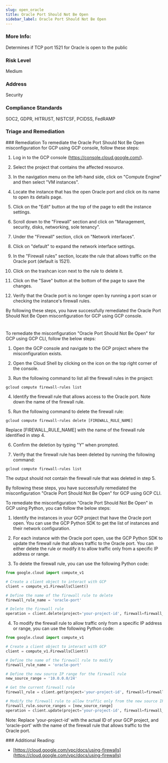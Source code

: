 ```yaml
---
slug: open_oracle
title: Oracle Port Should Not Be Open
sidebar_label: Oracle Port Should Not Be Open
---
```


### More Info:

Determines if TCP port 1521 for Oracle is open to the public

### Risk Level

Medium

### Address

Security

### Compliance Standards

SOC2, GDPR, HITRUST, NISTCSF, PCIDSS, FedRAMP


### Triage and Remediation
<Tabs>
<Tab title='Remediation'>
### Remediation

<AccordionGroup>
<Accordion title='Using Console' defaultOpen='true'>
To remediate the Oracle Port Should Not Be Open misconfiguration for GCP using GCP console, follow these steps:

1. Log in to the GCP console (https://console.cloud.google.com/).

2. Select the project that contains the affected resource.

3. In the navigation menu on the left-hand side, click on "Compute Engine" and then select "VM instances".

4. Locate the instance that has the open Oracle port and click on its name to open its details page.

5. Click on the "Edit" button at the top of the page to edit the instance settings.

6. Scroll down to the "Firewall" section and click on "Management, security, disks, networking, sole tenancy".

7. Under the "Firewall" section, click on "Network interfaces".

8. Click on "default" to expand the network interface settings.

9. In the "Firewall rules" section, locate the rule that allows traffic on the Oracle port (default is 1521).

10. Click on the trashcan icon next to the rule to delete it.

11. Click on the "Save" button at the bottom of the page to save the changes.

12. Verify that the Oracle port is no longer open by running a port scan or checking the instance's firewall rules.

By following these steps, you have successfully remediated the Oracle Port Should Not Be Open misconfiguration for GCP using GCP console.

#
</Accordion>

<Accordion title='Using CLI'>
To remediate the misconfiguration "Oracle Port Should Not Be Open" for GCP using GCP CLI, follow the below steps:

1. Open the GCP console and navigate to the GCP project where the misconfiguration exists.

2. Open the Cloud Shell by clicking on the icon on the top right corner of the console.

3. Run the following command to list all the firewall rules in the project:

```
gcloud compute firewall-rules list
```

4. Identify the firewall rule that allows access to the Oracle port. Note down the name of the firewall rule.

5. Run the following command to delete the firewall rule:

```
gcloud compute firewall-rules delete [FIREWALL_RULE_NAME]
```

Replace [FIREWALL_RULE_NAME] with the name of the firewall rule identified in step 4.

6. Confirm the deletion by typing "Y" when prompted.

7. Verify that the firewall rule has been deleted by running the following command:

```
gcloud compute firewall-rules list
```

The output should not contain the firewall rule that was deleted in step 5.

By following these steps, you have successfully remediated the misconfiguration "Oracle Port Should Not Be Open" for GCP using GCP CLI.
</Accordion>

<Accordion title='Using Python'>
To remediate the misconfiguration "Oracle Port Should Not Be Open" in GCP using Python, you can follow the below steps:

1. Identify the instances in your GCP project that have the Oracle port open. You can use the GCP Python SDK to get the list of instances and their network configuration.

2. For each instance with the Oracle port open, use the GCP Python SDK to update the firewall rule that allows traffic to the Oracle port. You can either delete the rule or modify it to allow traffic only from a specific IP address or range.

3. To delete the firewall rule, you can use the following Python code:

```python
from google.cloud import compute_v1

# Create a client object to interact with GCP
client = compute_v1.FirewallsClient()

# Define the name of the firewall rule to delete
firewall_rule_name = 'oracle-port'

# Delete the firewall rule
operation = client.delete(project='your-project-id', firewall=firewall_rule_name)
```

4. To modify the firewall rule to allow traffic only from a specific IP address or range, you can use the following Python code:

```python
from google.cloud import compute_v1

# Create a client object to interact with GCP
client = compute_v1.FirewallsClient()

# Define the name of the firewall rule to modify
firewall_rule_name = 'oracle-port'

# Define the new source IP range for the firewall rule
new_source_range = '10.0.0.0/24'

# Get the current firewall rule
firewall_rule = client.get(project='your-project-id', firewall=firewall_rule_name)

# Modify the firewall rule to allow traffic only from the new source IP range
firewall_rule.source_ranges = [new_source_range]
operation = client.update(project='your-project-id', firewall=firewall_rule_name, firewall_resource=firewall_rule)
```

Note: Replace 'your-project-id' with the actual ID of your GCP project, and 'oracle-port' with the name of the firewall rule that allows traffic to the Oracle port.
</Accordion>

</AccordionGroup>
</Tab>
</Tabs>
### Additional Reading:

- [https://cloud.google.com/vpc/docs/using-firewalls](https://cloud.google.com/vpc/docs/using-firewalls) 

